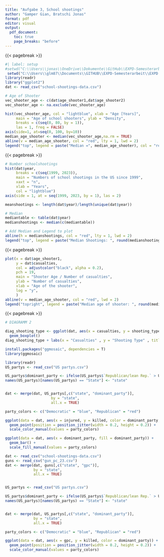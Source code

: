 ```yaml
---
title: "Aufgabe 3, School shootings"
author: "Gamper Gian, Bratschi Jonas"
format: pdf
editor: visual
output:
  pdf_document:
    toc: true
    page_breaks: "before"
---
```


{{< pagebreak >}}

```r
#| label: setup
#setwd("C:\\Users\\jonas\\OneDrive\\Dokumente\\GitHub\\EXPD-Semesterarbeit\\EXPD Semesterarbeit")
 setwd("C:\\Users\\glm87\\Documents\\GITHUB\\EXPD-Semesterarbeit\\EXPD Semesterarbeit")
library(readr)
library("ggplot2")
dat <- read_csv("school-shootings-data.csv")
```

```r
# Age of Shooter
vec_shooter_age <- c(dat$age_shooter1,dat$age_shooter2) 
vec_shooter_age <- na.exclude(vec_shooter_age)

hist(vec_shooter_age, col = "lightblue", xlab = "Age [Years]",
     main = "Age of school shooters", ylab = "Density",
     breaks = c(seq(0, 80, by = 1)),
     las = 1, freq = FALSE)
axis(side=1, at=seq(0, 100, by=10))
median_age_shooter <- median(vec_shooter_age,na.rm = TRUE)
abline(v = median_age_shooter, col = "red", lty = 1, lwd = 2)
legend("top", legend = paste("Median =", median_age_shooter), col = "red", lty = 1, lwd = 2)

```

{{< pagebreak >}}

```r
# Number schoolshootings
hist(dat$year,
     breaks = c(seq(1999, 2023)),
     main = "Numbers of school shootings in the US since 1999",
     xaxt = "n",
     xlab = "Years",
     col = "lightblue")
axis(side = 1, at = seq(1999, 2023, by = 1), las = 2)

meanshootings <- length(dat$year)/length(unique(dat$year))

# Median
mediantable <- table(dat$year)
medianshootings <- median(c(mediantable))

# Add Median and Legend to plot
abline(h = medianshootings, col = "red", lty = 1, lwd = 2)
legend("top", legend = paste("Median Shootings: ", round(medianshootings, 2)), col = "red", lty = 1, lwd = 2)

```

{{< pagebreak >}}

```r
plot(x = dat$age_shooter1,
     y = dat$casualties,
     col = adjustcolor("black", alpha = 0.2),
     pch = 19,
     main = "Shooter Age / Number of casualties",
     ylab = "Number of casualties",
     xlab = "Age of the shooter",
     log = "y",
     )
abline(v = median_age_shooter, col = "red", lwd = 2)
legend("topright", legend = paste("Median age of shooter: ", round(median_age_shooter, 2)), col = "red", lty = 1, lwd = 2)
```

{{< pagebreak >}}

```r
# DIAGRAMM 2

diag_shooting_type <- ggplot(dat, aes(x = casualties, y = shooting_type)) +
  geom_boxplot()
diag_shooting_type + labs(x = "Casualties" , y = "Shooting Type" , title ="Casulties per shooting Type"  )
```

```r
install.packages("ggmosaic", dependencies = T)
library(ggmosaic)

library(readr)
US_partys <- read_csv("US partys.csv")

US_partys$dominant_party <- ifelse(US_partys$`Republican/lean Rep.` > US_partys$`Democrat/lean Dem.`, "Republican", "Democratic")
names(US_partys)[names(US_partys) == "State"] <- "state"


dat <- merge(dat, US_partys[,c("state", "dominant_party")],
                     by = "state",
                     all.x = TRUE)

party_colors <- c("Democratic" = "blue", "Republican" = "red")

ggplot(data = dat, aes(x = injured, y = killed, color = dominant_party, shape = school_type)) +
  geom_point(position = position_jitter(width = 0.2, height = 0.2)) +
  scale_color_manual(values = party_colors)

ggplot(data = dat, aes(x = dominant_party, fill = dominant_party)) +
  geom_bar() +
  scale_fill_manual(values = party_colors)

```

```r

dat <- read_csv("school-shootings-data.csv")
guns <- read_csv("gun_pc_23.csv")
dat <- merge(dat, guns[,c("state", "gpc")],
             by = "state",
             all.x = TRUE)


US_partys <- read_csv("US partys.csv")

US_partys$dominant_party <- ifelse(US_partys$`Republican/lean Rep.` > US_partys$`Democrat/lean Dem.`, "Republican", "Democratic")
names(US_partys)[names(US_partys) == "State"] <- "state"


dat <- merge(dat, US_partys[,c("state", "dominant_party")],
             by = "state",
             all.x = TRUE)

party_colors <- c("Democratic" = "blue", "Republican" = "red")

ggplot(data = dat, aes(x = gpc, y = killed, color = dominant_party)) +
  geom_point(position = position_jitter(width = 0.2, height = 0.2)) +
  scale_color_manual(values = party_colors)



```
